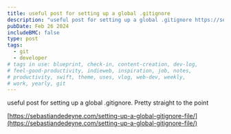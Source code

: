 ```yaml
---
title: useful post for setting up a global .gitignore
description: "useful post for setting up a global .gitignore https://sebastiandedeyne.com/setting-up-a-global-gitignore-file/"
pubDate: Feb 26 2024
includeBMC: false
type: post
tags:
  - git
  - developer
# tags in use: blueprint, check-in, content-creation, dev-log,
# feel-good-productivity, indieweb, inspiration, job, notes,
# productivity, swift, theme, uses, vlog, web-dev, weekly,
# work, yearly, git
---
```

useful post for setting up a global .gitignore. Pretty straight to the point

[https://sebastiandedeyne.com/setting-up-a-global-gitignore-file/](https://sebastiandedeyne.com/setting-up-a-global-gitignore-file/)